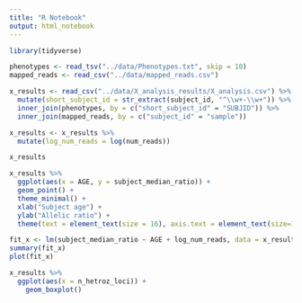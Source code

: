 ```yaml
---
title: "R Notebook"
output: html_notebook
---
```


```r
library(tidyverse)
```

```r
phenotypes <- read_tsv("../data/Phenotypes.txt", skip = 10)
mapped_reads <- read_csv("../data/mapped_reads.csv")

x_results <- read_csv("../data/X_analysis_results/X_analysis.csv") %>%
  mutate(short_subject_id = str_extract(subject_id, "^\\w+-\\w+")) %>%
  inner_join(phenotypes, by = c("short_subject_id" = "SUBJID")) %>%
  inner_join(mapped_reads, by = c("subject_id" = "sample"))

x_results <- x_results %>%
  mutate(log_num_reads = log(num_reads))

x_results
```

```r
x_results %>%
  ggplot(aes(x = AGE, y = subject_median_ratio)) +
  geom_point() +
  theme_minimal() +
  xlab("Subject age") +
  ylab("Allelic ratio") +
  theme(text = element_text(size = 16), axis.text = element_text(size=14))
```

```r
fit_x <- lm(subject_median_ratio ~ AGE + log_num_reads, data = x_results)
summary(fit_x)
plot(fit_x)
```

```r
x_results %>%
  ggplot(aes(x = n_hetroz_loci)) +
    geom_boxplot()
```

